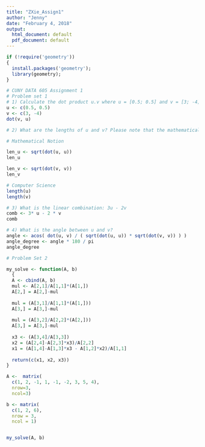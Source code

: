 ---
title: "ZXie_Assign1"
author: "Jenny"
date: "February 4, 2018"
output:
  html_document: default
  pdf_document: default
---



```{r setup, include=TRUE}

if (!require('geometry')) 
{
  install.packages('geometry');
  library(geometry);
}

# CUNY DATA 605 Assignment 1
# Problem set 1
# 1) Calculate the dot product u.v where u = [0.5; 0.5] and v = [3; -4]
u <- c(0.5, 0.5)
v <- c(3, -4)
dot(v, u)

# 2) What are the lengths of u and v? Please note that the mathematical notion of the length of a vector is not the same as a computer science definition.

# Mathematical Notion

len_u <- sqrt(dot(u, u))
len_u

len_v <- sqrt(dot(v, v))
len_v

# Computer Science
length(u)
length(v)

# 3) What is the linear combination: 3u - 2v
comb <- 3* u - 2 * v
comb

# 4) What is the angle between u and v?
angle <- acos( dot(u, v) / ( sqrt(dot(u, u)) * sqrt(dot(v, v)) ) )
angle_degree <- angle * 180 / pi
angle_degree

# Problem Set 2

my_solve <- function(A, b)
  {
  A <- cbind(A, b)
  mul <- A[2,1]/A[1,1]*(A[1,])
  A[2,] = A[2,]-mul
  
  mul = (A[3,1]/A[1,1]*(A[1,]))
  A[3,] = A[3,]-mul
  
  mul = (A[3,2]/A[2,2]*(A[2,]))
  A[3,] = A[3,]-mul
  
  x3 <- (A[3,4]/A[3,3])
  x2 = (A[2,4]-A[2,3]*x3)/A[2,2]
  x1 = (A[1,4]-A[1,3]*x3 - A[1,2]*x2)/A[1,1]
  
  return(c(x1, x2, x3))
}

A <-  matrix(
  c(1, 2, -1, 1, -1, -2, 3, 5, 4), 
  nrow=3, 
  ncol=3)

b <- matrix(
  c(1, 2, 6),
  nrow = 3,
  ncol = 1)


my_solve(A, b)

```





